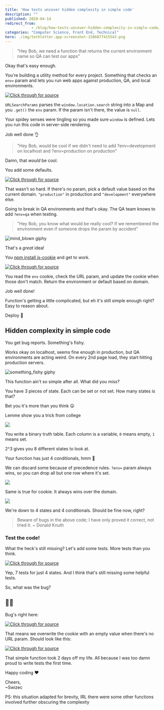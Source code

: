 ```yaml
---
title: 'How tests uncover hidden complexity in simple code'
description: ""
published: 2020-04-14
redirect_from: 
            - /blog/how-tests-uncover-hidden-complexity-in-simple-code/swizec/9371
categories: "Computer Science, Front End, Technical"
hero: ./img/techletter.app-screenshot-1586877415543.png
---
```

> &quot;Hey Bob, we need a function that returns the current environment name so QA can test our apps&quot;

Okay that&#x27;s easy enough.

You&#x27;re building a utility method for every project. Something that checks an `env=` param and lets you run web apps against production, QA, and local environments.

[![Click through for source](./img/techletter.app-screenshot-1586877415543.png)](<https://carbon.now.sh/?bg=rgba(255,255,255,1)&t=seti&l=typescript&ds=true&wc=true&wa=true&pv=48px&ph=32px&ln=false&code=class%20EnvironmentHelper%20%7B%0A%20%20%20%20get%20currentEnvironment()%3A%20string%20%7C%20null%20%7B%0A%20%20%20%20%20%20%20%20%09let%20env%20%3D%20null%3B%0A%20%20%20%20%20%20%20%20if%20(typeof%20window%20!%3D%3D%20%22undefined%22)%20%7B%0A%20%20%20%20%20%20%20%20%20%20%20%20env%20%3D%0A%20%20%20%20%20%20%20%20%20%20%20%20%20%20%20%20new%20URLSearchParams(window.location.search).get(%22env%22)%3B%0A%20%20%20%20%20%20%20%20%7D%0A%0A%20%20%20%20%20%20%20%20return%20env%3B%0A%20%20%20%20%7D>)

`URLSearchParams` parses the `window.location.search` string into a Map and you `.get()` the `env` param. If the param isn&#x27;t there, the value is `null`.

Your spidey senses were tingling so you made sure `window` is defined. Lets you run this code in server-side rendering.

Job well done 👌

> &quot;Hey Bob, would be cool if we didn&#x27;t need to add ?env=development on localhost and ?env=production on production&quot;

Damn, that _would_ be cool.

You add some defaults.

[![Click through for source](./img/techletter.app-screenshot-1586877415495.png)](<https://carbon.now.sh/?bg=rgba(255,255,255,1)&t=seti&l=typescript&ds=true&wc=true&wa=true&pv=48px&ph=32px&ln=false&code=class%20EnvironmentHelper%20%7B%0A%20%20%20%20private%20get%20defaultEnvironment()%20%7B%0A%20%20%20%20%20%20%20%20return%20window.location.hostname.endsWith(%22company.com%22)%0A%20%20%20%20%20%20%20%20%20%20%20%20%3F%20%22production%22%0A%20%20%20%20%20%20%20%20%20%20%20%20%3A%20%22development%22%3B%0A%20%20%20%20%7D%0A%20%20%20%20%0A%20%20%20%20get%20currentEnvironment()%3A%20string%20%7B%0A%20%20%20%20%20%20%20%20%09let%20env%20%3D%20null%3B%0A%20%20%20%20%20%20%20%20if%20(typeof%20window%20!%3D%3D%20%22undefined%22)%20%7B%0A%20%20%20%20%20%20%20%20%20%20%20%20env%20%3D%0A%20%20%20%20%20%20%20%20%20%20%20%20%20%20%20%20new%20URLSearchParams(window.location.search).get(%22env%22)%3B%0A%20%20%20%20%20%20%20%20%7D%0A%0A%20%20%20%20%20%20%20%20return%20env%20%7C%7C%20this.defaultEnvironment%3B%0A%20%20%20%20%7D>)

That wasn&#x27;t so hard. If there&#x27;s no param, pick a default value based on the current domain. `"production"` in production and `"development"` everywhere else.

Going to break in QA environments and that&#x27;s okay. The QA team knows to add `?env=qa` when testing.

> &quot;Hey Bob, you know what would be really cool? If we remembered the environment even if someone drops the param by accident&quot;

![mind_blown giphy](./img/media-xT0xeJpnrWC4XWblEk-giphy-downsized-medium.gif)

That&#x27;s a _great_ idea!

You [npm install js-cookie](https://www.npmjs.com/package/js-cookie) and get to work.

[![Click through for source](./img/techletter.app-screenshot-1586877415484.png)](<https://carbon.now.sh/?bg=rgba(255,255,255,1)&t=seti&l=typescript&ds=true&wc=true&wa=true&pv=48px&ph=32px&ln=false&code=import%20Cookies%20from%20%22js-cookie%22%3B%0A%0Aclass%20EnvironmentHelper%20%7B%0A%20%20%20%20private%20get%20defaultEnvironment()%20%7B%0A%20%20%20%20%20%20%20%20return%20window.location.hostname.endsWith(%22company.com%22)%0A%20%20%20%20%20%20%20%20%20%20%20%20%3F%20%22production%22%0A%20%20%20%20%20%20%20%20%20%20%20%20%3A%20%22development%22%3B%0A%20%20%20%20%7D%0A%20%20%20%20%0A%20%20%20%20get%20currentEnvironment()%3A%20string%20%7B%0A%20%20%20%20%20%20%20%20%09let%20env%20%3D%20Cookies.get(%22env%22)%3B%0A%20%20%20%20%20%20%20%20%09%0A%20%20%20%20%20%20%20%20if%20(typeof%20window%20!%3D%3D%20%22undefined%22)%20%7B%0A%20%20%20%20%20%20%20%20%20%20%20%20env%20%3D%0A%20%20%20%20%20%20%20%20%20%20%20%20%20%20%20%20new%20URLSearchParams(window.location.search).get(%22env%22)%3B%0A%20%20%20%20%20%20%20%20%7D%0A%20%20%20%20%20%20%20%20%0A%20%20%20%20%20%20%20%20if%20(env%20!%3D%3D%20Cookies.get(%22env%22))%20%7B%0A%20%20%20%20%20%20%20%20%20%20%20%20Cookies.set(%22env%22%2C%20env)%3B%0A%20%20%20%20%20%20%20%20%7D%0A%0A%20%20%20%20%20%20%20%20return%20env%20%7C%7C%20this.defaultEnvironment%3B%0A%20%20%20%20%7D>)

You read the `env` cookie, check the URL param, and update the cookie when those don&#x27;t match. Return the environment or default based on domain.

Job well done!

Function&#x27;s getting a little complicated, but eh it&#x27;s still simple enough right? Easy to reason about.

Deploy 🚀

## Hidden complexity in simple code

You get bug reports. Something&#x27;s fishy.

Works okay on localhost, seems fine enough in production, but QA environments are acting weird. On every 2nd page load, they start hitting production servers.

![something_fishy giphy](./img/media-cmqZq4YiaWAZQ0h4Rr-giphy.gif)

This function ain&#x27;t so simple after all. What did you miss?

You have 3 pieces of state. Each can be set or not set. How many states is that?

Bet you it&#x27;s more than you think 😛

Lemme show you a trick from college

![](./img/zZNVUdJ.png)

You write a binary truth table. Each column is a variable, `0` means empty, `1` means set.

2^3 gives you 8 different states to look at.

Your function has just 4 conditionals, hmm 🤔

We can discard some because of precedence rules. `?env=` param always wins, so you can drop all but one row where it&#x27;s set.

![](./img/K3LySTD.png)

Same is true for cookie. It always wins over the domain.

![](./img/Ei311cv.png)

We&#x27;re down to 4 states and 4 conditionals. Should be fine now, right?

> Beware of bugs in the above code; I have only proved it correct, not tried it. ~ Donald Knuth

### Test the code!

What the heck&#x27;s still missing? Let&#x27;s add some tests. More tests than you think.

[![Click through for source](./img/techletter.app-screenshot-1586877415427.png)](<https://carbon.now.sh/?bg=rgba(255,255,255,1)&t=seti&l=typescript&ds=true&wc=true&wa=true&pv=48px&ph=32px&ln=false&code=describe(%22currentEnvironment%22%2C%20()%20%3D%3E%20%7B%0A%20%20%20%20describe(%22no%20cookie%2C%20no%20url%20param%22%2C%20()%20%3D%3E%20%7B%0A%20%20%20%20%20%20%20%20it(%22returns%20development%20for%20localhost%22%2C%20()%20%3D%3E%20%7B%0A%20%20%20%20%20%20%20%20%20%20%20%20mockEnvCookie(%22%22)%3B%0A%20%20%20%20%20%20%20%20%20%20%20%20mockEnvParam(%22%22)%3B%0A%20%20%20%20%20%20%20%20%20%20%20%20window.location.hostname%20%3D%20%22localhost%22%3B%0A%20%20%20%20%20%20%20%20%20%20%20%20expect(EnvironmentHelper.currentEnvironment).toBe(%22development%22)%3B%0A%20%20%20%20%20%20%20%20%7D)%3B%0A%0A%20%20%20%20%20%20%20%20it(%22returns%20production%20for%20yup.com%22%2C%20()%20%3D%3E%20%7B%0A%20%20%20%20%20%20%20%20%20%20%20%20mockEnvCookie(%22%22)%3B%0A%20%20%20%20%20%20%20%20%20%20%20%20mockEnvParam(%22%22)%3B%0A%20%20%20%20%20%20%20%20%20%20%20%20window.location.hostname%20%3D%20%22company.com%22%3B%0A%20%20%20%20%20%20%20%20%20%20%20%20expect(EnvironmentHelper.currentEnvironment).toBe(%22production%22)%3B%0A%20%20%20%20%20%20%20%20%7D)%3B%0A%20%20%20%20%7D)%3B%0A%0A%20%20%20%20describe(%22no%20cookie%2C%20yes%20url%20param%22%2C%20()%20%3D%3E%20%7B%0A%20%20%20%20%20%20%20%20it(%22returns%20url%20param%22%2C%20()%20%3D%3E%20%7B%0A%20%20%20%20%20%20%20%20%20%20%20%20mockEnvCookie(%22%22)%3B%0A%20%20%20%20%20%20%20%20%20%20%20%20mockEnvParam(%22swizec%22)%3B%0A%20%20%20%20%20%20%20%20%20%20%20%20expect(EnvironmentHelper.currentEnvironment).toBe(%22swizec%22)%3B%0A%20%20%20%20%20%20%20%20%7D)%3B%0A%0A%20%20%20%20%20%20%20%20it(%22sets%20cookie%22%2C%20()%20%3D%3E%20%7B%0A%20%20%20%20%20%20%20%20%20%20%20%20mockEnvCookie(%22%22)%3B%0A%20%20%20%20%20%20%20%20%20%20%20%20mockEnvParam(%22swizec%22)%3B%0A%0A%20%20%20%20%20%20%20%20%20%20%20%20EnvironmentHelper.currentEnvironment%3B%0A%0A%20%20%20%20%20%20%20%20%20%20%20%20expect(Cookies.get(%22env%22)).toBe(%22swizec%22)%3B%0A%20%20%20%20%20%20%20%20%7D)%3B%0A%20%20%20%20%7D)%3B%0A%0A%20%20%20%20describe(%22yes%20cookie%2C%20no%20url%20param%22%2C%20()%20%3D%3E%20%7B%0A%20%20%20%20%20%20%20%20it(%22returns%20cookie%22%2C%20()%20%3D%3E%20%7B%0A%20%20%20%20%20%20%20%20%20%20%20%20mockEnvCookie(%22swizec%22)%3B%0A%20%20%20%20%20%20%20%20%20%20%20%20mockEnvParam(%22%22)%3B%0A%20%20%20%20%20%20%20%20%20%20%20%20expect(EnvironmentHelper.currentEnvironment).toBe(%22swizec%22)%3B%0A%20%20%20%20%20%20%20%20%7D)%3B%0A%20%20%20%20%7D)%3B%0A%0A%20%20%20%20describe(%22yes%20cookie%2C%20yes%20url%20param%22%2C%20()%20%3D%3E%20%7B%0A%20%20%20%20%20%20%20%20it(%22returns%20url%20param%22%2C%20()%20%3D%3E%20%7B%0A%20%20%20%20%20%20%20%20%20%20%20%20mockEnvCookie(%22swizec%22)%3B%0A%20%20%20%20%20%20%20%20%20%20%20%20mockEnvParam(%22development%22)%3B%0A%20%20%20%20%20%20%20%20%20%20%20%20expect(EnvironmentHelper.currentEnvironment).toBe(%22development%22)%3B%0A%20%20%20%20%20%20%20%20%7D)%3B%0A%0A%20%20%20%20%20%20%20%20it(%22updates%20cookie%22%2C%20()%20%3D%3E%20%7B%0A%20%20%20%20%20%20%20%20%20%20%20%20mockEnvCookie(%22swizec%22)%3B%0A%20%20%20%20%20%20%20%20%20%20%20%20mockEnvParam(%22development%22)%3B%0A%0A%20%20%20%20%20%20%20%20%20%20%20%20EnvironmentHelper.currentEnvironment%3B%0A%0A%20%20%20%20%20%20%20%20%20%20%20%20expect(Cookies.get(%22env%22)).toBe(%22development%22)%3B%0A%20%20%20%20%20%20%20%20%7D)%3B%0A%20%20%20%20%7D)%3B%0A%7D)%3B>)

Yep, 7 tests for just 4 states. And I think that&#x27;s still missing some helpful tests.

So, what was the bug?

## 🤦‍♀️

Bug&#x27;s right here:

[![Click through for source](./img/techletter.app-screenshot-1586877415481.png)](<https://carbon.now.sh/?bg=rgba(255,255,255,1)&t=seti&l=typescript&ds=true&wc=true&wa=true&pv=48px&ph=32px&ln=false&code=if%20(env%20!%3D%3D%20Cookies.get(%22env%22))%20%7B%0A%20%20%20%20Cookies.set(%22env%22%2C%20env)%3B%0A%7D>)

That means we overwrite the cookie with an empty value when there&#x27;s no URL param. Should look like this:

[![Click through for source](./img/techletter.app-screenshot-1586877415231.png)](<https://carbon.now.sh/?bg=rgba(255,255,255,1)&t=seti&l=typescript&ds=true&wc=true&wa=true&pv=48px&ph=32px&ln=false&code=if%20(env%20%26%26%20env%20!%3D%3D%20Cookies.get(%22yup-env%22))%20%7B%0A%20%20%20%20Cookies.set(%22yup-env%22%2C%20env)%3B%0A%7D>)

That simple function took 2 days off my life. All because I was too damn proud to write tests the first time.

Happy coding ❤️

Cheers,  
~Swizec

PS: this situation adapted for brevity, IRL there were some other functions involved further obscuring the complexity
